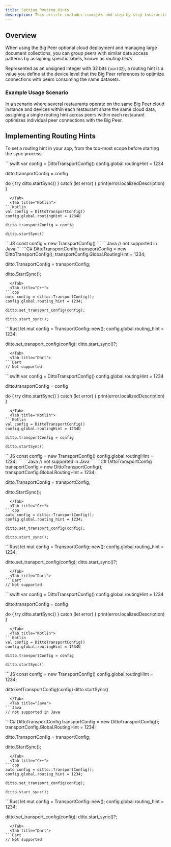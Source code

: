 ```yaml
---
title: Setting Routing Hints
description: This article includes concepts and step-by-step instructions for modeling, configuring, and managing routing hints within your app.
---
```


## Overview

When using the Big Peer optional cloud deployment and managing large document collections, you can group peers with similar data access patterns by assigning specific labels, known as _routing hints._

Represented as an unsigned integer with 32 bits (`uint32`), a routing hint is a value you define at the device level that the Big Peer references to optimize connections with peers consuming the same datasets.

### Example Usage Scenario

In a scenario where several restaurants operate on the same Big Peer cloud instance and devices within each restaurant share the same cloud data, assigning a single routing hint across peers within each restaurant optimizes individual peer connections with the Big Peer.

## Implementing Routing Hints

To set a routing hint in your app, from the top-most scope before starting the sync process:

<Steps>
  <Step title="Instantiate a `TransportConfig` object:">
<Tabs>
  <Tab title="Swift">
```swift
var config = DittoTransportConfig()
config.global.routingHint = 1234

ditto.transportConfig = config

do {
  try ditto.startSync()
} catch (let error) {
  print(error.localizedDescription)
}
```
  </Tab>
  <Tab title="Kotlin">
```Kotlin
val config = DittoTransportConfig()
config.global.routingHint = 1234U

ditto.transportConfig = config

ditto.startSync()
```
  </Tab>
  <Tab title="JS">
```JS
const config = new TransportConfig()
```
  </Tab>
  <Tab title="Java">
```Java
// not supported in Java
```
  </Tab>
  <Tab title="C#">
```C#
DittoTransportConfig transportConfig = new DittoTransportConfig();
transportConfig.Global.RoutingHint = 1234;

ditto.TransportConfig = transportConfig;

ditto.StartSync();
```
  </Tab>
  <Tab title="C++">
```cpp
auto config = ditto::TransportConfig();
config.global.routing_hint = 1234;

ditto.set_transport_config(config);

ditto.start_sync();
```
  </Tab>
  <Tab title="Rust">
```Rust
let mut config = TransportConfig::new();
config.global.routing_hint = 1234;

ditto.set_transport_config(config);
ditto.start_sync()?;
```
  </Tab>
  <Tab title="Dart">
```Dart
// Not supported
```
  </Tab>
</Tabs>
  </Step>
  <Step title="Set the `routingHint` on the `config`object:">
<Tabs>
  <Tab title="Swift">
```swift
var config = DittoTransportConfig()
config.global.routingHint = 1234

ditto.transportConfig = config

do {
  try ditto.startSync()
} catch (let error) {
  print(error.localizedDescription)
}
```
  </Tab>
  <Tab title="Kotlin">
```Kotlin
val config = DittoTransportConfig()
config.global.routingHint = 1234U

ditto.transportConfig = config

ditto.startSync()
```
  </Tab>
  <Tab title="JS">
```JS
const config = new TransportConfig()
config.global.routingHint = 1234;
```
  </Tab>
  <Tab title="Java">
```Java
// not supported in Java
```
  </Tab>
  <Tab title="C#">
```C#
DittoTransportConfig transportConfig = new DittoTransportConfig();
transportConfig.Global.RoutingHint = 1234;

ditto.TransportConfig = transportConfig;

ditto.StartSync();
```
  </Tab>
  <Tab title="C++">
```cpp
auto config = ditto::TransportConfig();
config.global.routing_hint = 1234;

ditto.set_transport_config(config);

ditto.start_sync();
```
  </Tab>
  <Tab title="Rust">
```Rust
let mut config = TransportConfig::new();
config.global.routing_hint = 1234;

ditto.set_transport_config(config);
ditto.start_sync()?;
```
  </Tab>
  <Tab title="Dart">
```Dart
// Not supported
```
  </Tab>
</Tabs>
  </Step>
  <Step title="Using the `TransportConfig` object, specify the configuration settings for your Ditto instance:">
<Tabs>
  <Tab title="Swift">
```swift
var config = DittoTransportConfig()
config.global.routingHint = 1234

ditto.transportConfig = config

do {
  try ditto.startSync()
} catch (let error) {
  print(error.localizedDescription)
}
```
  </Tab>
  <Tab title="Kotlin">
```Kotlin
val config = DittoTransportConfig()
config.global.routingHint = 1234U

ditto.transportConfig = config

ditto.startSync()
```
  </Tab>
  <Tab title="JS">
```JS
const config = new TransportConfig()
config.global.routingHint = 1234;


ditto.setTransportConfig(config)
ditto.startSync()
```
  </Tab>
  <Tab title="Java">
```Java
// not supported in Java
```
  </Tab>
  <Tab title="C#">
```C#
DittoTransportConfig transportConfig = new DittoTransportConfig();
transportConfig.Global.RoutingHint = 1234;

ditto.TransportConfig = transportConfig;

ditto.StartSync();
```
  </Tab>
  <Tab title="C++">
```cpp
auto config = ditto::TransportConfig();
config.global.routing_hint = 1234;

ditto.set_transport_config(config);

ditto.start_sync();
```
  </Tab>
  <Tab title="Rust">
```Rust
let mut config = TransportConfig::new();
config.global.routing_hint = 1234;

ditto.set_transport_config(config);
ditto.start_sync()?;
```
  </Tab>
  <Tab title="Dart">
```Dart
// Not supported
```
  </Tab>
</Tabs>
  </Step>
</Steps>





